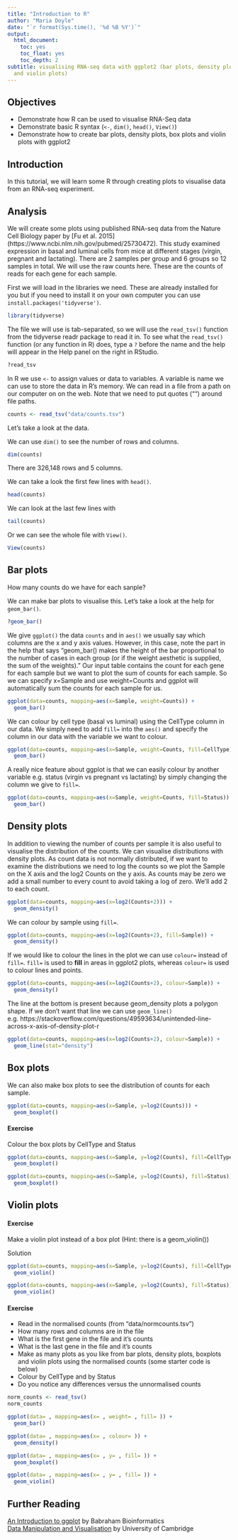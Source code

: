 ```yaml
---
title: "Introduction to R"
author: "Maria Doyle"
date: "`r format(Sys.time(), '%d %B %Y')`"
output: 
  html_document:
    toc: yes
    toc_float: yes
    toc_depth: 2
subtitle: visualising RNA-seq data with ggplot2 (bar plots, density plots, box plots
  and violin plots)
---
```


## Objectives
  
* Demonstrate how R can be used to visualise RNA-Seq data
* Demonstrate basic R syntax (`<-`, `dim()`, `head()`, `View()`)
* Demonstrate how to create bar plots, density plots, box plots and violin plots with ggplot2

## Introduction

In this tutorial, we will learn some R through creating plots to visualise data from an RNA-seq experiment.

## Analysis

We will create some plots using published RNA-seq data from the Nature Cell Biology paper by [Fu et al. 2015] (https://www.ncbi.nlm.nih.gov/pubmed/25730472). This study examined expression in basal and luminal cells from mice at different stages (virgin, pregnant and lactating). There are 2 samples per group and 6 groups so 12 samples in total. We will use the raw counts here. These are the counts of reads for each gene for each sample.

First we will load in the libraries we need. These are already installed for you but if you need to install it on your own computer you can use `install.packages('tidyverse')`. 

```r
library(tidyverse)
```

The file we will use is tab-separated, so we will use the `read_tsv()` function from the tidyverse readr package to read it in. To see what the `read_tsv()` function (or any function in R) does, type a `?` before the name and the help will appear in the Help panel on the right in RStudio.

```r
?read_tsv
```

In R we use `<-` to assign values or data to variables. A variable is name we can use to store the data in R's memory. We can read in a file from a path on our computer on on the web. Note that we need to put quotes ("") around file paths.

```r
counts <- read_tsv("data/counts.tsv")
```


Let's take a look at the data. 

We can use `dim()` to see the number of rows and columns.

```r
dim(counts)
```

There are 326,148 rows and 5 columns.

We can take a look the first few lines with `head()`.

```r
head(counts)
```

We can look at the last few lines with 
```r
tail(counts)
```

Or we can see the whole file with `View()`.

```r
View(counts)
```


## Bar plots

How many counts do we have for each sanple?
  
We can make bar plots to visualise this. Let's take a look at the help for `geom_bar()`.

```r
?geom_bar() 
```

We give `ggplot()` the data `counts` and in `aes()` we usually say which columns are the x and y axis values. However, in this case, note the part in the help that says "geom_bar() makes the height of the bar proportional to the number of cases in each group (or if the weight aesthetic is supplied, the sum of the weights)." Our input table contains the count for each gene for each sample but we want to plot the sum of counts for each sample. So we can specify x=Sample and use weight=Counts and ggplot will automatically sum the counts for each sample for us.

```r
ggplot(data=counts, mapping=aes(x=Sample, weight=Counts)) +
  geom_bar() 
```

We can colour by cell type (basal vs luminal) using the CellType column in our data. We simply need to add `fill=` into the `aes()` and specify the column in our data with the variable we want to colour.

```r
ggplot(data=counts, mapping=aes(x=Sample, weight=Counts, fill=CellType)) +
  geom_bar() 
```

A really nice feature about ggplot is that we can easily colour by another variable e.g. status (virgin vs pregnant vs lactating) by simply changing the column we give to `fill=`.

```r
ggplot(data=counts, mapping=aes(x=Sample, weight=Counts, fill=Status)) +
  geom_bar() 
```

## Density plots

In addition to viewing the number of counts per sample it is also useful to visualise the distribution of the counts. We can visualise distributions with density plots. As count data is not normally distributed, if we want to examine the distributions we need to log the counts so we plot the Sample on the X axis and the log2 Counts on the y axis. As counts may be zero we add a small number to every count to avoid taking a log of zero. We'll add 2 to each count.

```r
ggplot(data=counts, mapping=aes(x=log2(Counts+2))) +
  geom_density()
```

We can colour by sample using `fill=`.

```r
ggplot(data=counts, mapping=aes(x=log2(Counts+2), fill=Sample)) +
  geom_density() 
```

If we would like to colour the lines in the plot we can use `colour=` instead of `fill=`. `fill=` is used to **fill** in areas in ggplot2 plots, whereas `colour=` is used to colour lines and points.


```r
ggplot(data=counts, mapping=aes(x=log2(Counts+2), colour=Sample)) +
  geom_density() 
```

The line at the bottom is present because geom_density plots a polygon shape. If we don't want that line we can use `geom_line()` e.g. https://stackoverflow.com/questions/49593634/unintended-line-across-x-axis-of-density-plot-r
```r
ggplot(data=counts, mapping=aes(x=log2(Counts+2), colour=Sample)) +
  geom_line(stat="density") 
```

## Box plots

We can also make box plots to see the distribution of counts for each sample.

```r
ggplot(data=counts, mapping=aes(x=Sample, y=log2(Counts))) +
  geom_boxplot()
```

#### Exercise

Colour the box plots by CellType and Status

```r
ggplot(data=counts, mapping=aes(x=Sample, y=log2(Counts), fill=CellType)) +
  geom_boxplot()
```


```r
ggplot(data=counts, mapping=aes(x=Sample, y=log2(Counts), fill=Status)) +
  geom_boxplot()
```

## Violin plots

#### Exercise

Make a violin plot instead of a box plot (Hint: there is a geom_violin())

Solution

```r
ggplot(data=counts, mapping=aes(x=Sample, y=log2(Counts), fill=CellType)) +
  geom_violin()
```

```r
ggplot(data=counts, mapping=aes(x=Sample, y=log2(Counts), fill=Status)) +
  geom_violin()
```


#### Exercise
  * Read in the normalised counts (from "data/normcounts.tsv")
  * How many rows and columns are in the file
  * What is the first gene in the file and it's counts
  * What is the last gene in the file and it's counts
  * Make as many plots as you like from bar plots, density plots, boxplots and violin plots using the normalised counts (some starter code is below)
  * Colour by CellType and by Status
  * Do you notice any differences versus the unnormalised counts
  
```r
norm_counts <- read_tsv()
norm_counts
```


```r
ggplot(data= , mapping=aes(x= , weight= , fill= )) +
  geom_bar() 
```
 

```r
ggplot(data= , mapping=aes(x= , colour= )) +
  geom_density() 
```


```r
ggplot(data= , mapping=aes(x= , y= , fill= )) +
  geom_boxplot() 
```


```r
ggplot(data= , mapping=aes(x= , y= , fill= )) +
  geom_violin()
```


## Further Reading
[An Introduction to ggplot](https://www.bioinformatics.babraham.ac.uk/training.html#ggplot) by Babraham Bioinformatics  
[Data Manipulation and Visualisation](http://bioinformatics-core-shared-training.github.io/r-intermediate/) by University of Cambridge 